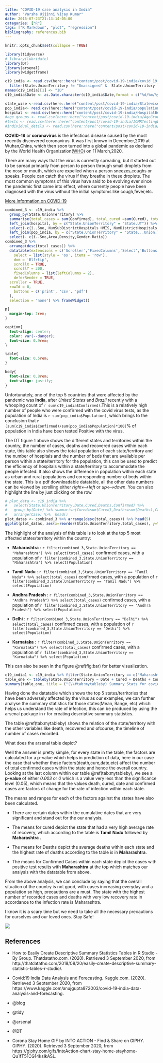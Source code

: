 ```yaml
---
title: "COVID-19 case analysis in India"
author: "Varsha Ujjinni Vijay Kumar"
date: 2015-07-23T21:13:14-05:00
categories: ["R"]
tags: ["R Markdown", "plot", "regression"]
bibliography: references.bib
---
```


```r
knitr::opts_chunk$set(collapse = TRUE)
```

```r
library(tidyverse)
# library(lubridate)
library(DT)
library(arsenal)
library(widgetframe)
```


```r
c19_india <- read.csv(here::here("content/post/covid-19-india/covid_19_india.csv")) %>% 
  filter(State.UnionTerritory != "Unassigned" &  State.UnionTerritory != "Cases being reassigned to states")
names(c19_india)[1] <- "ID"
c19_india$Date <- as.Date.character(c19_india$Date,format = c("%d/%m/%y"))

state_wise <-read.csv(here::here("content/post/covid-19-india/StatewiseTestingDetails.csv"))
pop_india<- read.csv(here::here("content/post/covid-19-india/population_india_census2011.csv"))
hospital <- read.csv(here::here("content/post/covid-19-india/HospitalBedsIndia.csv"))
#age_groups <- read.csv(here::here("content/post/covid-19-india/AgeGroupDetails.csv"))
#tests <- read.csv(here::here("content/post/covid-19-india/ICMRTestingLabs.csv"))
#individual_detils <- read.csv(here::here("content/post/covid-19-india/IndividualDetails.csv"))
```


**COVID-19** or **coronavirus** is the infectious disease caused by the most recently discovered coronavirus. It was first known in December,2019 at Wuhan,China, which then soon turned into a global pandemic as declared by the World Health Organization([WHO](https://www.euro.who.int/en/health-topics/health-emergencies/coronavirus-covid-19)) on 11 March,2020.

There are many ways that the virus is currently spreading, but it started out to be spread primarily from person to person through small droplets from the nose or mouth, which are expelled when a person sneezes,coughs or speaks. People can catch the virus if they breathe in these droplets. The most common symptoms of this virus have said to be evolving ever since the pandemic first came into effect, where currently people have been diagnosed with the virus without the initial symptoms like cough,fever,etc. 

[More Information on COVID-19](https://www.who.int/emergencies/diseases/novel-coronavirus-2019/question-and-answers-hub/q-a-detail/q-a-coronaviruses)


```r
combined_3 <- c19_india %>% 
  group_by(State.UnionTerritory) %>%  
  summarise(total_cases = sum(Confirmed), total_cured =sum(Cured), total_deaths = sum(Deaths)) %>% 
  left_join(hospital, by = c("State.UnionTerritory" = "State.UT")) %>%  
  select(-c(ï..Sno, NumSubDistrictHospitals_HMIS, NumDistrictHospitals_HMIS, NumRuralHospitals_NHP18, NumUrbanHospitals_NHP18)) %>% 
  left_join(pop_india, by = c("State.UnionTerritory" = "State...Union.Territory")) %>%
  select(- c(ï..Sno,Area,Density,Gender.Ratio))
combined_3 %>% 
  arrange(desc(total_cases)) %>% 
  datatable(extensions = c('Scroller','FixedColumns','Select','Buttons'), options = list(
    select = list(style = 'os', items = 'row'),
    dom = 'Blfrtip',
    scrollX = TRUE,
    scrollY = 300,
    fixedColumns = list(leftColumns = 2),
    deferRender = TRUE,
  scroller = TRUE,
  rowId = 0,
    buttons = c('print', 'csv', 'pdf')
  ),
  selection = 'none') %>% frameWidget()
```



```css
p{
  margin-top: 2rem;
}

caption{
  text-align: center;
  color: var(--danger);
  font-size: 0.9rem;
}

table{
  font-size: 0.5rem;
}

body{
  font-size: 0.8rem; 
  text-align: justify;
}
```

Unfortunately, one of the top 5 countries that were affected by the pandemic was **India**, after *United States* and *Brazil* recently with a whooping count of `r sum(c19_india$Confirmed)`.This is a relatively high number of people who were confirmed with the covid virus tests, as the population of India is `r sum(pop_india$Population)`, which brings to the conclusion that 
`r (sum(c19_india$Confirmed)/sum(pop_india$Population)*100)`% of population in India have been tested Positive with the virus.

The DT figure 1 above shows the different states and territories within the country, the number of cases, deaths and recovered cases within each state, this table also shows the total population of each state/territory and the number of hospitals and the number of beds that are available per person within a state/territory for the population, this can be used to predict the efficiency of hospitals within a state/territory to accommodate the people infected. It also shows the difference in population within each state as urban and rural populations and corresponding number of beds within the state. This is a pdf downloadable datatable, all the other data numbers can be viewed by scrolling either *right<-->left* or *up<-->down*. You can also highlight the line by just clicking on the row.

```r
# plot_data <- c19_india %>% 
#   select(State.UnionTerritory,Date,Cured,Deaths,Confirmed) %>% 
#   group_by(Date) %>% summarise(Cured=sum(Cured),Deaths=sum(Deaths),Case=sum(Confirmed)) %>%
#   arrange(Case) %>%  head()
plot_datas <- combined_3 %>% arrange(desc(total_cases)) %>% head(5)
ggplot(plot_datas, aes(x=reorder(State.UnionTerritory,total_cases), y=total_cases))+geom_col(fill="pink")+ theme(axis.text.x=element_text(size=20, angle=90, hjust = 1, vjust = 0.5 )) +           xlab("States/UTs")+ylab("Total Cases")+ labs(title="State/UT-wise Cases of COVID-19")+ theme_bw() + geom_text(aes(label=round(total_cases) ), position=position_dodge(width=1.0),vjust=-0.25,angle=270)
```

The highlight of the analysis of this table is to look at the top 5 most affected states/territory within the country:

- **Maharashtra** : `r filter(combined_3,State.UnionTerritory == "Maharashtra") %>% select(total_cases)` confirmed cases, with a population of `r filter(combined_3,State.UnionTerritory == "Maharashtra") %>% select(Population)`

- **Tamil Nadu** : `r filter(combined_3,State.UnionTerritory == "Tamil Nadu") %>% select(total_cases)` confirmed cases, with a population of `r filter(combined_3,State.UnionTerritory == "Tamil Nadu") %>% select(Population)`

- **Andhra Pradesh** : `r filter(combined_3,State.UnionTerritory == "Andhra Pradesh") %>% select(total_cases)` confirmed cases, with a population of `r filter(combined_3,State.UnionTerritory == "Andhra Pradesh") %>% select(Population)`

- **Delhi** : `r filter(combined_3,State.UnionTerritory == "Delhi") %>% select(total_cases)` confirmed cases, with a population of  `r filter(combined_3,State.UnionTerritory == "Delhi") %>% select(Population)`

- **Karnataka** : `r filter(combined_3,State.UnionTerritory == "Karnataka") %>% select(total_cases)` confirmed cases, with a population of `r filter(combined_3,State.UnionTerritory == "Karnataka") %>% select(Population)` 

This can also be seen in the figure \@ref(fig:bar) for better visualization.



```r
c19_india1 <- c19_india %>% filter(State.UnionTerritory == c("Maharashtra","Tamil Nadu","Andhra Pradesh","Delhi","Karnataka"))
table_one <- tableby(State.UnionTerritory ~ Date + Cured + Deaths + Confirmed , data = c19_india1)
summary(table_one, title = ("(\\#tab:mytableby) Summary Stats for covid cases in India"),text = TRUE) 
```

Having done the datatable which shows the top 5 states/territories that have been adversely affected by the virus as our examples, we can further analyse the summary statistics for those states(Mean, Range, etc) which helps us understand the rate of infection, this can be produced by using the arsenal package in r for creating descriptive summary statistics. 

The table \@ref(tab:mytableby) shows the relation of the state/territory with the other variables like death, recovered and ofcourse, the timeline of number of cases recorded. 

What does the arsenal table depict?

Well the answer is pretty simple, for every state in the table, the factors are calculated for a p-value which helps in prediction of data, here in our case the case that whether these factors(death,cure,date,etc) affect the number of total confirmed cases within the state and hence the overall country. Looking at the last column within our table \@ref(tab:mytableby), we see a **p-value** of either *0.003* or *0* which is a value very less than the significance level (0.05), which means that the values death, cured, date and confirmed cases are factors of change for the rate of infection within each state. 

The means and ranges for each of the factors against the states have also been calculated.

- There are certain dates within the cumulative dates that are very significant and stand out for the our analysis.

- The means for cured depict the state that had a very high average rate of recovery, which according to the table is **Tamil Nadu** followed by **Maharashtra** .

- The means for Deaths depict the average deaths within each state and the highest rate of deaths according to the table is in **Maharashtra**.

- The means for Confirmed Cases within each state depict the cases with positive test results with  **Maharashtra** at the top which matches our analysis with the datatable from above.

From the above analysis, we can conclude by saying that the overall situation of the country is not good, with cases increasing everyday and a population so high, precautions are a must. The state with the highest number of recorded cases and deaths with very low recovery rate in accordance to the infection rate is Maharashtra.

I know it is a scary time but we need to take all the necessary precautions for ourselves and our loved ones. Stay Safe!

![](https://media.giphy.com/media/Qu1fT51CG14ksIkASL/giphy.gif)


## References

- How to Easily Create Descriptive Summary Statistics Tables in R Studio - By Group. Thatdatatho.com. (2020). Retrieved 3 September 2020, from http://thatdatatho.com/2018/08/20/easily-create-descriptive-summary-statistic-tables-r-studio/.

- Covid:19 India Data Analysis and Forecasting. Kaggle.com. (2020). Retrieved 3 September 2020, from https://www.kaggle.com/anujgupta872003/covid-19-india-data-analysis-and-forecasting.

- @blog

- @tidy

- @arsenal

- @DT

- Corona Stay Home GIF by INTO ACTION - Find & Share on GIPHY. GIPHY. (2020). Retrieved 3 September 2020, from https://giphy.com/gifs/IntoAction-chart-stay-home-stayhome-Qu1fT51CG14ksIkASL.